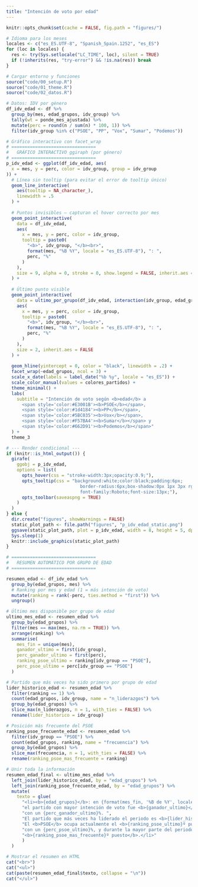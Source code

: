 ```yaml
---
title: "Intención de voto por edad"
---
```


```r
knitr::opts_chunk$set(cache = FALSE, fig.path = "figures/")

# Idioma para los meses
locales <- c("es_ES.UTF-8", "Spanish_Spain.1252", "es_ES")
for (loc in locales) {
  res <- try(Sys.setlocale("LC_TIME", loc), silent = TRUE)
  if (!inherits(res, "try-error") && !is.na(res)) break
}

# Cargar entorno y funciones
source("code/00_setup.R")
source("code/01_theme.R")
source("code/02_datos.R")
```

```r
# Datos: IDV por género
df_idv_edad <- df %>%
  group_by(mes, edad_grupos, idv_group) %>%
  tally(wt = ponde_mes_ajustada) %>%
  mutate(perc = round(n / sum(n) * 100, 1)) %>%
  filter(idv_group %in% c("PSOE", "PP", "Vox", "Sumar", "Podemos"))
```

```r
# Gráfico interactivo con facet_wrap
# ================================
#   GRÁFICO INTERACTIVO ggiraph (por género)
# ================================
p_idv_edad <- ggplot(df_idv_edad, aes(
  x = mes, y = perc, color = idv_group, group = idv_group
)) +
  # Línea sin tooltip (para evitar el error de tooltip único)
  geom_line_interactive(
    aes(tooltip = NA_character_),
    linewidth = .5
  ) +
  
  # Puntos invisibles — capturan el hover correcto por mes
  geom_point_interactive(
    data = df_idv_edad,
    aes(
      x = mes, y = perc, color = idv_group,
      tooltip = paste0(
        "<b>", idv_group, "</b><br>",
        format(mes, "%B %Y", locale = "es_ES.UTF-8"), ": ",
        perc, "%"
      )
    ),
    size = 9, alpha = 0, stroke = 0, show.legend = FALSE, inherit.aes = FALSE
  ) +
  
  # Último punto visible
  geom_point_interactive(
    data = ultimo_por_grupo(df_idv_edad, interaction(idv_group, edad_grupos), mes),
    aes(
      x = mes, y = perc, color = idv_group,
      tooltip = paste0(
        "<b>", idv_group, "</b><br>",
        format(mes, "%B %Y", locale = "es_ES.UTF-8"), ": ",
        perc, "%"
      )
    ),
    size = 2, inherit.aes = FALSE
  ) +
  
  geom_hline(yintercept = 0, color = "black", linewidth = .2) +
  facet_wrap(~edad_grupos, ncol = 3) +
  scale_x_date(labels = label_date("%b %y", locale = "es_ES")) +
  scale_color_manual(values = colores_partidos) +
  theme_minimal() +
  labs(
    subtitle = "Intención de voto según <b>edad</b> a
      <span style='color:#E3001B'><b>PSOE</b></span>, 
      <span style='color:#1d4184'><b>PP</b></span>, 
      <span style='color:#5BC035'><b>Vox</b></span>, 
      <span style='color:#F57BA4'><b>Sumar</b></span> y 
      <span style='color:#662D91'><b>Podemos</b></span>"
  ) +
  theme_3

# --- Render condicional ---
if (knitr::is_html_output()) {
  girafe(
    ggobj = p_idv_edad,
    options = list(
      opts_hover(css = "stroke-width:3px;opacity:0.9;"),
      opts_tooltip(css = "background:white;color:black;padding:6px;
                            border-radius:6px;box-shadow:0px 1px 3px rgba(0,0,0,0.2);
                            font-family:Roboto;font-size:13px;"),
      opts_toolbar(saveaspng = TRUE)
    )
  )
} else {
  dir.create("figures", showWarnings = FALSE)
  static_plot_path <- file.path("figures", "p_idv_edad_static.png")
  ggsave(static_plot_path, plot = p_idv_edad, width = 8, height = 5, dpi = 300)
  Sys.sleep(1)
  knitr::include_graphics(static_plot_path)
}
```

```r
# ================================
#   RESUMEN AUTOMÁTICO POR GRUPO DE EDAD
# ================================

resumen_edad <- df_idv_edad %>%
  group_by(edad_grupos, mes) %>%
  # Ranking por mes y edad (1 = más intención de voto)
  mutate(ranking = rank(-perc, ties.method = "first")) %>%
  ungroup()

# Último mes disponible por grupo de edad
ultimo_mes_edad <- resumen_edad %>%
  group_by(edad_grupos) %>%
  filter(mes == max(mes, na.rm = TRUE)) %>%
  arrange(ranking) %>%
  summarise(
    mes_fin = unique(mes),
    ganador_ultimo = first(idv_group),
    perc_ganador_ultimo = first(perc),
    ranking_psoe_ultimo = ranking[idv_group == "PSOE"],
    perc_psoe_ultimo = perc[idv_group == "PSOE"]
  )

# Partido que más veces ha sido primero por grupo de edad
lider_historico_edad <- resumen_edad %>%
  filter(ranking == 1) %>%
  count(edad_grupos, idv_group, name = "n_liderazgos") %>%
  group_by(edad_grupos) %>%
  slice_max(n_liderazgos, n = 1, with_ties = FALSE) %>%
  rename(lider_historico = idv_group)

# Posición más frecuente del PSOE
ranking_psoe_frecuente_edad <- resumen_edad %>%
  filter(idv_group == "PSOE") %>%
  count(edad_grupos, ranking, name = "frecuencia") %>%
  group_by(edad_grupos) %>%
  slice_max(frecuencia, n = 1, with_ties = FALSE) %>%
  rename(ranking_psoe_mas_frecuente = ranking)

# Unir toda la información
resumen_edad_final <- ultimo_mes_edad %>%
  left_join(lider_historico_edad, by = "edad_grupos") %>%
  left_join(ranking_psoe_frecuente_edad, by = "edad_grupos") %>%
  mutate(
    texto = glue(
      "<li><b>{edad_grupos}</b>: en {format(mes_fin, '%B de %Y', locale = 'es_ES.UTF-8')}, ",
      "el partido con mayor intención de voto fue <b>{ganador_ultimo}</b> ",
      "con un {perc_ganador_ultimo}%. ",
      "El partido que más veces ha liderado el periodo es <b>{lider_historico}</b>. ",
      "El <b>PSOE</b> ocupa actualmente el <b>{ranking_psoe_ultimo}º puesto</b> ",
      "con un {perc_psoe_ultimo}%, y durante la mayor parte del periodo ha ocupado el ",
      "<b>{ranking_psoe_mas_frecuente}º puesto</b>.</li>"
      )
  )
```


```r
# Mostrar el resumen en HTML
cat("<br>")
cat("<ul>")
cat(paste(resumen_edad_final$texto, collapse = "\n"))
cat("</ul>")
```

